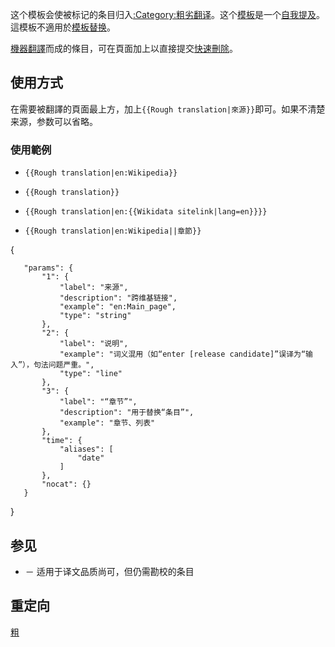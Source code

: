 <noinclude>{{template doc page viewed directly}}</noinclude>
{{Twinkle standard installation}}
<!-- 在本行下編輯模板說明 -->
{{High-use|3899}}
这个模板会使被标记的条目归入[[:Category:粗劣翻译]]。这个[[Wikipedia:模板|模板]]是一个[[Wikipedia:避免自我提及|自我提及]]。這模板不適用於[[Help:替换引用|模板替换]]。

[[機器翻譯]]而成的條目，可在頁面加上{{tlx|d|mt}}以直接提交[[Wikipedia:快速刪除|快速刪除]]。

== 使用方式 ==
在需要被翻譯的頁面最上方，加上<code><nowiki>{{Rough translation|來源}}</nowiki></code>即可。如果不清楚来源，参数可以省略。

=== 使用範例 ===
*<code><nowiki>{{Rough translation|en:Wikipedia}}</nowiki></code>
{{Rough translation|en:Wikipedia}}

*<code><nowiki>{{Rough translation}}</nowiki></code>
{{Rough translation|}}

*<code><nowiki>{{Rough translation|en:{{Wikidata sitelink|lang=en}}}}</nowiki></code>
{{Rough translation|en:{{Wikidata sitelink|lang=en}}}}

*<code><nowiki>{{Rough translation|en:Wikipedia||章節}}</nowiki></code>
{{Rough translation|en:Wikipedia||章節}}

<templatedata>
{
	"params": {
		"1": {
			"label": "来源",
            "description": "跨维基链接",
			"example": "en:Main_page",
			"type": "string"
		},
		"2": {
			"label": "说明",
			"example": "词义混用（如“enter [release candidate]”误译为“输入”），句法问题严重。",
			"type": "line"
		},
		"3": {
			"label": "“章节”",
			"description": "用于替换“条目”",
			"example": "章节、列表"
		},
		"time": {
			"aliases": [
				"date"
			]
		},
		"nocat": {}
	}
}
</templatedata>
== 参见 ==

* {{tl|Proofreader needed}} － 适用于译文品质尚可，但仍需勘校的条目
==重定向==
{{tl|翻译不佳}}
<includeonly>
<!-- 本行下加入模板的分類 -->
[[Category:翻譯模板|粗]]
</includeonly>